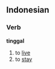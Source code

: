 ==Indonesian==
===Verb===
'''tinggal'''

# to [[live]]
# to [[stay]]

<!-- I don't know what the following is doing here:

'''meninggalkan'''
===verb===

# to [[leave]] (something/someone)

-->